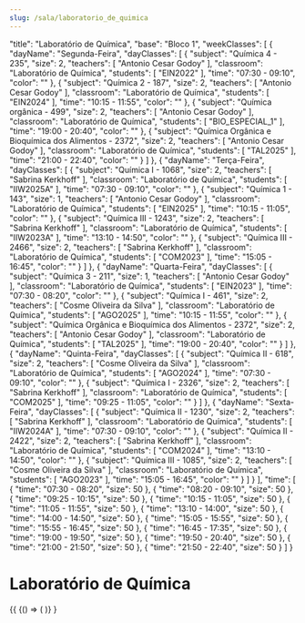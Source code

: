 ```yaml
---
slug: /sala/laboratorio_de_quimica
---
```


  "title": "Laboratório de Química",
  "base": "Bloco 1",
  "weekClasses": [
    {
      "dayName": "Segunda-Feira",
      "dayClasses": [
        {
          "subject": "Química 4 - 235",
          "size": 2,
          "teachers": [
            "Antonio Cesar Godoy"
          ],
          "classroom": "Laboratório de Química",
          "students": [
            "EIN2022"
          ],
          "time": "07:30 - 09:10",
          "color": ""
        },
        {
          "subject": "Química 2 - 187",
          "size": 2,
          "teachers": [
            "Antonio Cesar Godoy"
          ],
          "classroom": "Laboratório de Química",
          "students": [
            "EIN2024"
          ],
          "time": "10:15 - 11:55",
          "color": ""
        },
        {
          "subject": "Química orgânica - 499",
          "size": 2,
          "teachers": [
            "Antonio Cesar Godoy"
          ],
          "classroom": "Laboratório de Química",
          "students": [
            "BIO_ESPECIAL_1"
          ],
          "time": "19:00 - 20:40",
          "color": ""
        },
        {
          "subject": "Química Orgânica e Bioquímica dos Alimentos - 2372",
          "size": 2,
          "teachers": [
            "Antonio Cesar Godoy"
          ],
          "classroom": "Laboratório de Química",
          "students": [
            "TAL2025"
          ],
          "time": "21:00 - 22:40",
          "color": ""
        }
      ]
    },
    {
      "dayName": "Terça-Feira",
      "dayClasses": [
        {
          "subject": "Química I - 1068",
          "size": 2,
          "teachers": [
            "Sabrina Kerkhoff"
          ],
          "classroom": "Laboratório de Química",
          "students": [
            "IIW2025A"
          ],
          "time": "07:30 - 09:10",
          "color": ""
        },
        {
          "subject": "Química 1 - 143",
          "size": 1,
          "teachers": [
            "Antonio Cesar Godoy"
          ],
          "classroom": "Laboratório de Química",
          "students": [
            "EIN2025"
          ],
          "time": "10:15 - 11:05",
          "color": ""
        },
        {
          "subject": "Química III - 1243",
          "size": 2,
          "teachers": [
            "Sabrina Kerkhoff"
          ],
          "classroom": "Laboratório de Química",
          "students": [
            "IIW2023A"
          ],
          "time": "13:10 - 14:50",
          "color": ""
        },
        {
          "subject": "Química III - 2466",
          "size": 2,
          "teachers": [
            "Sabrina Kerkhoff"
          ],
          "classroom": "Laboratório de Química",
          "students": [
            "COM2023"
          ],
          "time": "15:05 - 16:45",
          "color": ""
        }
      ]
    },
    {
      "dayName": "Quarta-Feira",
      "dayClasses": [
        {
          "subject": "Química 3 - 211",
          "size": 1,
          "teachers": [
            "Antonio Cesar Godoy"
          ],
          "classroom": "Laboratório de Química",
          "students": [
            "EIN2023"
          ],
          "time": "07:30 - 08:20",
          "color": ""
        },
        {
          "subject": "Química I - 461",
          "size": 2,
          "teachers": [
            "Cosme Oliveira da Silva"
          ],
          "classroom": "Laboratório de Química",
          "students": [
            "AGO2025"
          ],
          "time": "10:15 - 11:55",
          "color": ""
        },
        {
          "subject": "Química Orgânica e Bioquímica dos Alimentos - 2372",
          "size": 2,
          "teachers": [
            "Antonio Cesar Godoy"
          ],
          "classroom": "Laboratório de Química",
          "students": [
            "TAL2025"
          ],
          "time": "19:00 - 20:40",
          "color": ""
        }
      ]
    },
    {
      "dayName": "Quinta-Feira",
      "dayClasses": [
        {
          "subject": "Química II - 618",
          "size": 2,
          "teachers": [
            "Cosme Oliveira da Silva"
          ],
          "classroom": "Laboratório de Química",
          "students": [
            "AGO2024"
          ],
          "time": "07:30 - 09:10",
          "color": ""
        },
        {
          "subject": "Química I - 2326",
          "size": 2,
          "teachers": [
            "Sabrina Kerkhoff"
          ],
          "classroom": "Laboratório de Química",
          "students": [
            "COM2025"
          ],
          "time": "09:25 - 11:05",
          "color": ""
        }
      ]
    },
    {
      "dayName": "Sexta-Feira",
      "dayClasses": [
        {
          "subject": "Química II - 1230",
          "size": 2,
          "teachers": [
            "Sabrina Kerkhoff"
          ],
          "classroom": "Laboratório de Química",
          "students": [
            "IIW2024A"
          ],
          "time": "07:30 - 09:10",
          "color": ""
        },
        {
          "subject": "Química II - 2422",
          "size": 2,
          "teachers": [
            "Sabrina Kerkhoff"
          ],
          "classroom": "Laboratório de Química",
          "students": [
            "COM2024"
          ],
          "time": "13:10 - 14:50",
          "color": ""
        },
        {
          "subject": "Química III - 1085",
          "size": 2,
          "teachers": [
            "Cosme Oliveira da Silva"
          ],
          "classroom": "Laboratório de Química",
          "students": [
            "AGO2023"
          ],
          "time": "15:05 - 16:45",
          "color": ""
        }
      ]
    }
  ],
  "time": [
    {
      "time": "07:30 - 08:20",
      "size": 50
    },
    {
      "time": "08:20 - 09:10",
      "size": 50
    },
    {
      "time": "09:25 - 10:15",
      "size": 50
    },
    {
      "time": "10:15 - 11:05",
      "size": 50
    },
    {
      "time": "11:05 - 11:55",
      "size": 50
    },
    {
      "time": "13:10 - 14:00",
      "size": 50
    },
    {
      "time": "14:00 - 14:50",
      "size": 50
    },
    {
      "time": "15:05 - 15:55",
      "size": 50
    },
    {
      "time": "15:55 - 16:45",
      "size": 50
    },
    {
      "time": "16:45 - 17:35",
      "size": 50
    },
    {
      "time": "19:00 - 19:50",
      "size": 50
    },
    {
      "time": "19:50 - 20:40",
      "size": 50
    },
    {
      "time": "21:00 - 21:50",
      "size": 50
    },
    {
      "time": "21:50 - 22:40",
      "size": 50
    }
  ]
}

# Laboratório de Química

<div>
  {{
    <BrowserOnly>
      {() => (
        <Grid
          title={data.title}
          weekClasses={data.weekClasses}
          time={data.time}
        />
      )}
    </BrowserOnly>
  }
</div>
